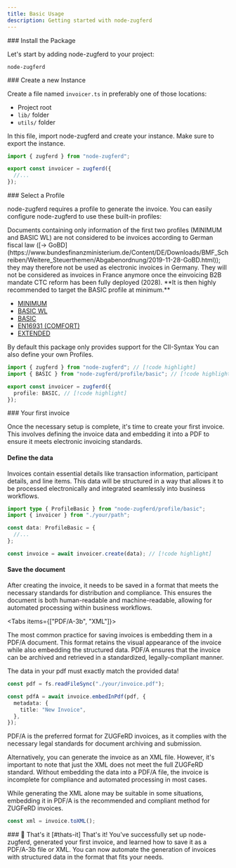 ```yaml
---
title: Basic Usage
description: Getting started with node-zugferd
---
```


<Steps>

<Step>
### Install the Package

Let's start by adding node-zugferd to your project:

```package-install
node-zugferd
```

</Step>

<Step>
### Create a new Instance

Create a file named `invoicer.ts` in preferably one of those locations:

- Project root
- `lib/` folder
- `utils/` folder

In this file, import node-zugferd and create your instance. Make sure to export the instance.

```ts title="invoicer.ts"
import { zugferd } from "node-zugferd";

export const invoicer = zugferd({
  //...
});
```

</Step>

<Step>
### Select a Profile

node-zugferd requires a profile to generate the invoice. You can easily configure node-zugferd to use these built-in profiles:

<Callout type="warn">
  Documents containing only information of the first two profiles (MINIMUM and
  BASIC WL) are not considered to be invoices according to German fiscal law
  ([&#8594;
  GoBD](https://www.bundesfinanzministerium.de/Content/DE/Downloads/BMF_Schreiben/Weitere_Steuerthemen/Abgabenordnung/2019-11-28-GoBD.html));
  they may therefore not be used as electronic invoices in Germany. They will
  not be considered as invoices in France anymore once the einvoicing B2B
  mandate CTC reform has been fully deployed (2028). **It is then highly
  recommended to target the BASIC profile at minimum.**
</Callout>

- [MINIMUM](/docs/profiles/minimum)
- [BASIC WL](/docs/profiles/basic-wl)
- [BASIC](/docs/profiles/basic)
- [EN16931 (COMFORT)](/docs/profiles/en16931)
- [EXTENDED](/docs/profiles/extended)

<Callout type="info">
  By default this package only provides support for the CII-Syntax
</Callout>
<Callout type="tip">You can also define your own Profiles.</Callout>

```ts title="invoicer.ts"
import { zugferd } from "node-zugferd"; // [!code highlight]
import { BASIC } from "node-zugferd/profile/basic"; // [!code highlight]

export const invoicer = zugferd({
  profile: BASIC, // [!code highlight]
});
```

</Step>

<Step>
### Your first invoice

Once the necessary setup is complete, it's time to create your first invoice. This involves defining the invoice data and embedding it into a PDF to ensure it meets electronic invoicing standards.

</Step>

<Step>

#### Define the data

Invoices contain essential details like transaction information, participant details, and line items. This data will be structured in a way that allows it to be processed electronically and integrated seamlessly into business workflows.

```ts
import type { ProfileBasic } from "node-zugferd/profile/basic";
import { invoicer } from "./your/path";

const data: ProfileBasic = {
  //...
};

const invoice = await invoicer.create(data); // [!code highlight]
```

</Step>

<Step>

#### Save the document

After creating the invoice, it needs to be saved in a format that meets the necessary standards for distribution and compliance. This ensures the document is both human-readable and machine-readable, allowing for automated processing within business workflows.

<Tabs items={["PDF/A-3b", "XML"]}>
<Tab value="PDF/A-3b">

The most common practice for saving invoices is embedding them in a PDF/A document. This format retains the visual appearance of the invoice while also embedding the structured data. PDF/A ensures that the invoice can be archived and retrieved in a standardized, legally-compliant manner.

<Callout type="warn">
  The data in your pdf must exactly match the provided data!
</Callout>

```ts
const pdf = fs.readFileSync("./your/invoice.pdf");

const pdfA = await invoice.embedInPdf(pdf, {
  metadata: {
    title: "New Invoice",
  },
});
```

PDF/A is the preferred format for ZUGFeRD invoices, as it complies with the necessary legal standards for document archiving and submission.

</Tab>

<Tab value="XML">

Alternatively, you can generate the invoice as an XML file. However, it's important to note that just the XML does not meet the full ZUGFeRD standard. Without embedding the data into a PDF/A file, the invoice is incomplete for compliance and automated processing in most cases.

<Callout type="warn">
  While generating the XML alone may be suitable in some situations, embedding
  it in PDF/A is the recommended and compliant method for ZUGFeRD invoices.
</Callout>

```ts
const xml = invoice.toXML();
```

</Tab>
</Tabs>

</Step>

<Step>
  ### &#x1F389; That's it [#thats-it] That's it! You've successfully set up
  node-zugferd, generated your first invoice, and learned how to save it as a
  PDF/A-3b file or XML. You can now automate the generation of invoices with
  structured data in the format that fits your needs.
</Step>

</Steps>
